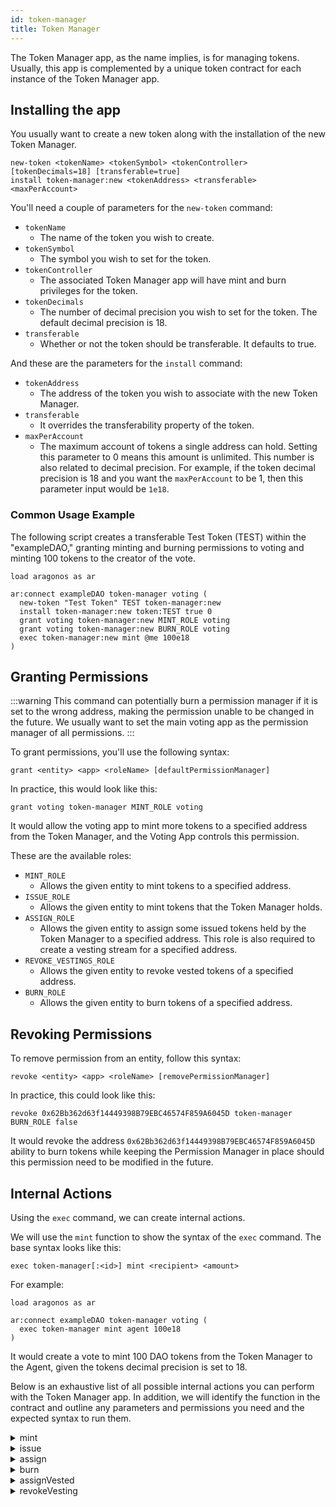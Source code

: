 ```yaml
---
id: token-manager
title: Token Manager
---
```


The Token Manager app, as the name implies, is for managing tokens. Usually, this app is complemented by a unique token contract for each instance of the Token Manager app.

## Installing the app

You usually want to create a new token along with the installation of the new Token Manager.

```
new-token <tokenName> <tokenSymbol> <tokenController> [tokenDecimals=18] [transferable=true]
install token-manager:new <tokenAddress> <transferable> <maxPerAccount>
```

You'll need a couple of parameters for the `new-token` command:

- `tokenName`
    - The name of the token you wish to create.
- `tokenSymbol`
    - The symbol you wish to set for the token.
- `tokenController`
    - The associated Token Manager app will have mint and burn privileges for the token.
- `tokenDecimals`
    - The number of decimal precision you wish to set for the token. The default decimal precision is 18.
- `transferable`
    - Whether or not the token should be transferable. It defaults to true.

And these are the parameters for the `install` command:
- `tokenAddress`
    - The address of the token you wish to associate with the new Token Manager.
- `transferable`
    - It overrides the transferability property of the token.
- `maxPerAccount`
    - The maximum account of tokens a single address can hold. Setting this parameter to 0 means this amount is unlimited. This number is also related to decimal precision. For example, if the token decimal precision is 18 and you want the `maxPerAccount` to be 1, then this parameter input would be `1e18`.

### Common Usage Example

The following script creates a transferable Test Token (TEST) within the "exampleDAO," granting minting and burning permissions to voting and minting 100 tokens to the creator of the vote.

```
load aragonos as ar

ar:connect exampleDAO token-manager voting (
  new-token "Test Token" TEST token-manager:new
  install token-manager:new token:TEST true 0
  grant voting token-manager:new MINT_ROLE voting
  grant voting token-manager:new BURN_ROLE voting
  exec token-manager:new mint @me 100e18
)
```


<InstallVersioning />

## Granting Permissions

:::warning
This command can potentially burn a permission manager if it is set to the wrong address, making the permission unable to be changed in the future. We usually want to set the main voting app as the permission manager of all permissions.
:::

To grant permissions, you'll use the following syntax:

```
grant <entity> <app> <roleName> [defaultPermissionManager]
```

In practice, this would look like this:

```
grant voting token-manager MINT_ROLE voting
```

It would allow the voting app to mint more tokens to a specified address from the Token Manager, and the Voting App controls this permission.

These are the available roles:
- `MINT_ROLE`
    - Allows the given entity to mint tokens to a specified address.
- `ISSUE_ROLE`
    - Allows the given entity to mint tokens that the Token Manager holds.
- `ASSIGN_ROLE`
    - Allows the given entity to assign some issued tokens held by the Token Manager to a specified address. This role is also required to create a vesting stream for a specified address.
- `REVOKE_VESTINGS_ROLE`
    - Allows the given entity to revoke vested tokens of a specified address.
- `BURN_ROLE`
    - Allows the given entity to burn tokens of a specified address.


<TypesOfEntities />



<OracleGrant />


## Revoking Permissions

To remove permission from an entity, follow this syntax:

```
revoke <entity> <app> <roleName> [removePermissionManager]
```

In practice, this could look like this:

```
revoke 0x62Bb362d63f14449398B79EBC46574F859A6045D token-manager BURN_ROLE false
```

It would revoke the address `0x62Bb362d63f14449398B79EBC46574F859A6045D` ability to burn tokens while keeping the Permission Manager in place should this permission need to be modified in the future.

## Internal Actions


Using the `exec` command, we can create internal actions.

We will use the `mint` function to show the syntax of the `exec` command. The base syntax looks like this:

```
exec token-manager[:<id>] mint <recipient> <amount>
```

For example:

```
load aragonos as ar

ar:connect exampleDAO token-manager voting (
  exec token-manager mint agent 100e18
)
```

It would create a vote to mint 100 DAO tokens from the Token Manager to the Agent, given the tokens decimal precision is set to 18.

Below is an exhaustive list of all possible internal actions you can perform with the Token Manager app. In addition, we will identify the function in the contract and outline any parameters and permissions you need and the expected syntax to run them.

<details>
<summary>mint</summary>

This function will mint more of the tokens that are associated with the Token Manager app.

#### Parameters

- `receiver` - The entity's address that will receive the minted tokens (address).
- `amount` - The number of tokens you wish to mint. **Take note of the token's decimal precision**(uint256). 

#### Permissions

The entity that wishes to mint more tokens will need the `MINT_ROLE` role.

#### Syntax

```
exec token-manager mint <receiver> <amount>
```
</details>

<details>
<summary>issue</summary>

It will mint a specified amount of tokens that the Token Manager app will hold.

#### Parameters

- `amount` - The number of tokens you wish to mint. **Take note of the token's decimal precision**. (uint256)

#### Permissions

The entity that wishes to mint more tokens to the Token Manager app will need the `ISSUE_ROLE` role.

#### Syntax

```
exec token-manager issue <amount>
```
</details>
<details>
<summary>assign</summary>

It sends a specified amount of the Token Manager tokens currently held by the Token Manager to a specified address.

#### Parameters
- `receiver` - The entity's address will receive the assigned tokens. (address)
- `amount` - The number of tokens you wish to assign. **Take note of the token's decimal precision**. (uint256) 

#### Permissions

The entity that wishes to assign tokens to a specified address will require the `ASSIGN_ROLE` role.

#### Syntax
```
exec token-manager assign <receiver> <amount>
```
</details>

<details>
<summary>burn</summary>

This function will burn a specified amount of the associated Token Manager tokens from a specified address.

#### Parameters

- `holder` - The address of the current token holder from which you would like to burn tokens.
- `amount` - The number of tokens you wish to burn. **Take note of the token's decimal precision**. (uint256) 

#### Permissions

The entity that wishes to burn tokens must have the `BURN_ROLE` role.

#### Syntax

```
exec token-manager burn <holder> <amount>
```
</details>

<details>
<summary>assignVested</summary>
<div id='warning'><h3>WARNING!</h3>
<p> A known issue in the Aragon Client will cause the UI to hang and crash when calling this function to the DAO, rendering the Aragon interface unusable. At this point, we do not advise using this function. You can track the issue here:
<u>https://github.com/aragon/client/issues/1543</u></p>
</div>

It creates a revokable vesting schedule. It assigns tokens the Token Manager holds to a specified address according to a specified vesting schedule. This vesting schedule linearly releases tokens issued to the Token Manager to the recipient. Therefore, you will have to ensure the Token Manager has enough tokens issued to itself using the `issue` function before assigning the vesting schedule. The schedule begins at the `start` date, but funds are only sent after the specified `cliff` date until the specified end date or `vested` date.

#### Parameters

- `receiver` - The entity's address will receive the vested tokens. (address)
- `amount` - The number of tokens you wish to vest. **Take note of the token's decimal precision**. (uint256)
- `start` - The start date of when the vesting begins. This is formatted as a UNIX timestamp. (uint64)
- `cliff` - The date when tokens begin to be released. (uint64)
- `vested` - The date when 100% of the tokens are vested to the specified address. (uint64)
- `revokable` - Whether the Token Manager can revoke the vesting. (boolean)

#### Permissions

The entity wishing to assign a vesting schedule will need the `ASSIGN_ROLE` role.

#### Syntax

```
exec token-manager assignVested <receiver> <amount> <start> <cliff> <vested> <revokable>
```

#### Usage Example

We create a vesting schedule to send 100 tokens over ten days to DAO member Mitch, with a cliff on day 4. This means 10% of the tokens are vested per day. The recipient receives no tokens until the cliff date, then receives 40% of the tokens immediately and a further 10% per day. The Token Manager can revoke the vesting schedule (calling the function `revokeVesting`).

- Our `start` date is the 1st of June, 2030, and the end date is the 10th of June, 2030 (at timestamps 1909116061 and 1909893661, respectively).
- On the 4th of June, we reach the `cliff`, and 40 tokens in the vesting schedule are sent to Mitch (at timestamp 1909375261).
- The 5th of June, he would have 50 tokens. The 6th, 60 tokens, and so on.
- By the 10th of June, we hit our `vested` date, and Mitch will have 100 tokens vested(received) to his address.

Our final EVMcrispr script would look like this to create this vesting schedule:
```
load aragonos as ar

ar:connect exampleDAO token-manager voting (
  exec token-manager assignVested 0x123456789abcdef123456789abcdef0123456789 100e18 1909116061 1909375261 1909893661 true
)
```
</details>


<details>
<summary>revokeVesting</summary>

Revoke the specified vesting from a specified token holder.

#### Parameters

- `holder` - The address of the recipient of the vested tokens. (address)
- `vestingId` - The numerical identifier of the vesting schedule. (uint256)

#### Permissions

The entity that wishes to revoke a vesting schedule will need the `REVOKE_VESTINGS_ROLE` role.

#### Syntax

```
exec token-manager revokeVesting <holder> <vestingId>
```

</details>
